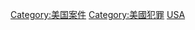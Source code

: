 {{Commonscat|Crime in the United States}}

[[Category:美国案件|Category:美国案件]]
[[Category:美國犯罪|Category:美國犯罪]]
[[Category:各國罪案|USA]]